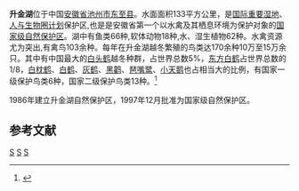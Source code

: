 {{中国自然保护单位 
|级别 = 国家级自然保护区
|名称 = 升金湖
|省名 =
|市/县名 =
|面积 = 33400 hm<sup>2</sup>
|所在 = [[安徽省|安徽省]][[池州市|池州市]][[贵池区|贵池区]]、[[东至县|东至县]]
|分类 = 野生动物自然保护区
|建立时间 = 1985-09-15
}}
{{coord|30|23|20|N|117|02|25|E|display=title|scale:100000}}
'''升金湖'''位于中国[[安徽省|安徽省]][[池州市|池州市]][[东至县|东至县]]。水面面积133平方公里，是[[国际重要湿地|国际重要湿地]]、[[人与生物圈计划|人与生物圈计划]]保护区,也是是安徽省第一个以水禽及其栖息环境为保护对象的[[国家级自然保护区|国家级自然保护区]]。湖中有鱼类66种,软体动物18种,水、湿生植物62种。水禽资源尤为突出,有禽鸟103余种。每年在升金湖越冬繁殖的鸟类达170余种10万至15万余只。其中有中国最大的[[白头鹤|白头鹤]]越冬种群，占世界总数5%，[[东方白鹤|东方白鹤]]占世界总数的1/8，[[白枕鹤|白枕鹤]]、[[白鹤|白鹤]]、[[灰鹤|灰鹤]]、[[黑鹳|黑鹳]]、[[琶嘴鹭|琶嘴鹭]]、[[小天鹅|小天鹅]]也占相当大的比例，有国家一级保护鸟类6种，国家二级保护鸟类13种。<ref>{{cite web |url=http://www.ahdongzhi.gov.cn/contents/22442/46595.html |title=存档副本 |accessdate=2012-07-16 |deadurl=yes |archiveurl=https://web.archive.org/web/20120828112115/http://www.ahdongzhi.gov.cn/contents/22442/46595.html |archivedate=2012-08-28 }}</ref> 

1986年建立升金湖自然保护区，1997年12月批准为国家级自然保护区。

==参考文献==
{{reflist}}


{{Important wetlands of China}}
{{中华人民共和国国家级自然保护区}}

[[Category:安徽湖泊|S]]
[[Category:池州地理|S]]
[[Category:东至县|S]]
